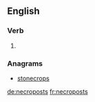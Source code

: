 ==English==

===Verb===
{{head|en}}

# {{en-third-person singular of|necropost}}

===Anagrams===
* [[stonecrops#English|stonecrops]]

[[de:necroposts]]
[[fr:necroposts]]